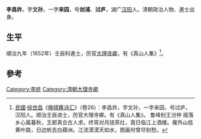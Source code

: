 '''李昌祚'''，字'''文孙'''，一字'''来园'''，号'''剑浦'''、'''过庐'''，湖广[[汉阳|汉阳]]人。清朝政治人物、進士出身。

== 生平 ==
順治九年（1652年）壬辰科進士，历官[[大理寺卿|大理寺卿]]，有《真山人集》<ref>[[中華民國|民國]]·[[徐世昌|徐世昌]]《[[晚晴簃诗汇|晚晴簃诗汇]]》（卷26）：李昌祚，字文孙，一字来园，号过庐，汉阳人。顺治壬辰进士，历官大理寺卿。有《真山人集》。 鲁峰别王汾仲 摇落乡心属暮秋，王郎真合古人求。终宵对月烧茶灶，竟日临江上酒楼。雁外山低黄叶路，日边帆去白蘋洲。江流漠漠天如水，图画何曾尽别愁。</ref>。

==參考==
{{reflist}}

{{順治九年壬辰科殿試金榜}}

{{Authority control}}

{{DEFAULTSORT:Li李}}
[[Category:李姓|Category:李姓]]
[[Category:清朝大理寺卿|Category:清朝大理寺卿]]


{{清朝人物小作品}}